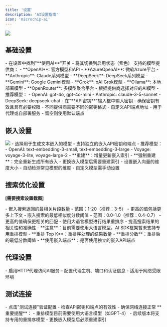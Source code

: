 ```yaml
---
title: '设置'
description: 'AI设置指南'
icon: 'microchip-ai'
---
```


<img className="rounded-2xl" src="/images/2025-09-19-16-04-45.png" />

## 基础设置

<AccordionGroup>
  <Accordion icon="toggle-on" title="1. 启用AI" defaultOpen>
    - 在设置中找到"**使用AI**"开关
    - 将其切换到启用状态（紫色）
  </Accordion>

  <Accordion icon="server" title="2. 选择模型提供商">
    支持的模型提供商：
    - **OpenAI**: 官方模型和API
    - **AzureOpenAI**: 微软Azure平台
    - **Anthropic**: Claude系列模型
    - **DeepSeek**: DeepSeek系列模型
    - **Gemini**: Google Gemini模型
    - **Grok**: xAI Grok模型
    - **Ollama**: 本地部署模型
    - **OpenRouter**: 多模型聚合平台
  </Accordion>

  <Accordion icon="robot" title="3. 选择AI模型">
    - 根据提供商选择对应的AI模型
    - 推荐模型：
      - OpenAI: gpt-4o, gpt-4o-mini
      - Anthropic: claude-3-5-sonnet
      - DeepSeek: deepseek-chat
  </Accordion>

  <Accordion icon="key" title="4. 配置API密钥">
    - 在"**API密钥**"输入框中输入密钥
    - 确保密钥有效且具有必要权限
    - 不同提供商需要不同的密钥格式
  </Accordion>

  <Accordion icon="link" title="5. 设置API端点（可选）">
    - 自定义API端点地址
    - 用于代理或自部署服务
    - 留空则使用默认端点
  </Accordion>
</AccordionGroup>

## 嵌入设置

<img className="rounded-2xl" src="/images/2025-09-19-16-05-21.png" />

<AccordionGroup>
  <Accordion icon="network-wired" title="嵌入模型" defaultOpen>
    - 选择用于生成文本嵌入的模型
    - 支持独立的嵌入API密钥和端点
    - 推荐模型：
      - OpenAI: text-embedding-3-small, text-embedding-3-large
      - Voyage: voyage-3-lite, voyage-large-2
  </Accordion>

  <Accordion icon="arrows-rotate" title="重建嵌入索引">
    - **重建**：增量更新嵌入索引
    - **强制重建**：完全重新生成所有嵌入
    - 更换嵌入模型后需要重建索引
  </Accordion>

  <Accordion icon="microchip" title="嵌入维度">
    - 设置嵌入向量的维度大小
    - 自动检测常见模型的维度
    - 自定义模型需手动设置
  </Accordion>
</AccordionGroup>

## 搜索优化设置

**[需要搜索设置截图]**

<AccordionGroup>
  <Accordion icon="list-ol" title="Embedding Top K">
    - 嵌入搜索返回的最相关片段数量
    - 范围：1-20（推荐：3-5）
    - 更高的值包括更多上下文
  </Accordion>

  <Accordion icon="chart-line" title="Embedding Score">
    - 嵌入搜索的最低相似度分数阈值
    - 范围：0.0-1.0（推荐：0.4-0.7）
    - 更高的值确保更相关的匹配
  </Accordion>

  <Accordion icon="robot" title="重排模型">
    - 使用大语言模型进行结果重排序
    - 提高搜索结果的相关性和准确性
    - **注意**：目前需要使用大语言模型，AI SDK框架暂未支持专用重排模型
  </Accordion>

  <Accordion icon="list-check" title="重排设置">
    - **重排 Top K**：重排序处理的结果数量
    - **重排分数**：重排后的最低分数阈值
    - **使用嵌入端点**：是否使用独立的嵌入API端点
  </Accordion>
</AccordionGroup>

## 代理设置

<AccordionGroup>
  <Accordion icon="network-wired" title="HTTP代理">
    - 启用HTTP代理访问AI服务
    - 配置代理主机、端口和认证信息
    - 适用于网络受限环境
  </Accordion>
</AccordionGroup>

## 测试连接

<AccordionGroup>
  <Accordion icon="flask" title="连接测试">
    - 点击"测试连接"验证配置
    - 检查API密钥和端点的有效性
    - 确保网络连接正常
  </Accordion>
</AccordionGroup>

<Warning>
**重要提醒**：
- 重排模型目前需要使用大语言模型（如GPT-4）
- 后续版本将支持专用的重排序模型
- 更换嵌入模型后必须重建索引
</Warning>